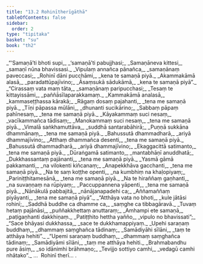 ```yaml
---
title: "13.2 Rohinītherīgāthā"
tableOfContents: false
sidebar:
  order: 2
type: "tipitaka"
basket: "su"
book: "th2"
---
```



<DynamicBreadcrumb />

<Division number="271" book="th2" bookNo="19" page="410">

<Paragraph number="350" type="verses" book="th2">
_“‘Samaṇā’ti bhoti supi,_  
_‘samaṇā’ti pabujjhasi;_  
_Samaṇāneva kittesi,_  
_samaṇī nūna bhavissasi._  

</Paragraph>

</Division>
<Division number="272" book="th2" bookNo="19" page="411">

<Paragraph number="351" type="verses" book="th2">
_Vipulaṃ annañca pānañca,_  
_samaṇānaṃ paveccasi;_  
_Rohinī dāni pucchāmi,_  
_kena te samaṇā piyā._  

</Paragraph>

</Division>
<Division number="273" book="th2" bookNo="19" page="411">

<Paragraph number="352" type="verses" book="th2">
_Akammakāmā alasā,_  
_paradattūpajīvino;_  
_Āsaṃsukā sādukāmā,_  
_kena te samaṇā piyā”._  

</Paragraph>

</Division>
<Division number="274" book="th2" bookNo="19" page="411">

<Paragraph number="353" type="verses" book="th2">
_“Cirassaṃ vata maṃ tāta,_  
_samaṇānaṃ paripucchasi;_  
_Tesaṃ te kittayissāmi,_  
_paññāsīlaparakkamaṃ._  

</Paragraph>

</Division>
<Division number="275" book="th2" bookNo="19" page="411">

<Paragraph number="354" type="verses" book="th2">
_Kammakāmā analasā,_  
_kammaseṭṭhassa kārakā;_  
_Rāgaṃ dosaṃ pajahanti,_  
_tena me samaṇā piyā._  

</Paragraph>

</Division>
<Division number="276" book="th2" bookNo="19" page="411">

<Paragraph number="355" type="verses" book="th2">
_Tīṇi pāpassa mūlāni,_  
_dhunanti sucikārino;_  
_Sabbaṃ pāpaṃ pahīnesaṃ,_  
_tena me samaṇā piyā._  

</Paragraph>

</Division>
<Division number="277" book="th2" bookNo="19" page="411">

<Paragraph number="356" type="verses" book="th2">
_Kāyakammaṃ suci nesaṃ,_  
_vacīkammañca tādisaṃ;_  
_Manokammaṃ suci nesaṃ,_  
_tena me samaṇā piyā._  

</Paragraph>

</Division>
<Division number="278" book="th2" bookNo="19" page="411">

<Paragraph number="357" type="verses" book="th2">
_Vimalā saṅkhamuttāva,_  
_suddhā santarabāhirā;_  
_Puṇṇā sukkāna dhammānaṃ,_  
_tena me samaṇā piyā._  

</Paragraph>

</Division>
<Division number="279" book="th2" bookNo="19" page="411">

<Paragraph number="358" type="verses" book="th2">
_Bahussutā dhammadharā,_  
_ariyā dhammajīvino;_  
_Atthaṃ dhammañca desenti,_  
_tena me samaṇā piyā._  

</Paragraph>

</Division>
<Division number="280" book="th2" bookNo="19" page="411">

<Paragraph number="359" type="verses" book="th2">
_Bahussutā dhammadharā,_  
_ariyā dhammajīvino;_  
_Ekaggacittā satimanto,_  
_tena me samaṇā piyā._  

</Paragraph>

</Division>
<Division number="281" book="th2" bookNo="19" page="411">

<Paragraph number="360" type="verses" book="th2">
_Dūraṅgamā satimanto,_  
_mantabhāṇī anuddhatā;_  
_Dukkhassantaṃ pajānanti,_  
_tena me samaṇā piyā._  

</Paragraph>

</Division>
<Division number="282" book="th2" bookNo="19" page="411">

<Paragraph number="361" type="verses" book="th2">
_Yasmā gāmā pakkamanti,_  
_na vilokenti kiñcanaṃ;_  
_Anapekkhāva gacchanti,_  
_tena me samaṇā piyā._  

</Paragraph>

</Division>
<Division number="283" book="th2" bookNo="19" page="411">

<Paragraph number="362" type="verses" book="th2">
_Na te saṃ koṭṭhe openti,_  
_na kumbhiṃ na khaḷopiyaṃ;_  
_Pariniṭṭhitamesānā,_  
_tena me samaṇā piyā._  

</Paragraph>

</Division>
<Division number="284" book="th2" bookNo="19" page="411">

<Paragraph number="363" type="verses" book="th2">
_Na te hiraññaṃ gaṇhanti,_  
_na suvaṇṇaṃ na rūpiyaṃ;_  
_Paccuppannena yāpenti,_  
_tena me samaṇā piyā._  

</Paragraph>

</Division>
<Division number="285" book="th2" bookNo="19" page="412">

<Paragraph number="364" type="verses" book="th2">
_Nānākulā pabbajitā,_  
_nānājanapadehi ca;_  
_Aññamaññaṃ piyāyanti,_  
_tena me samaṇā piyā”._  

</Paragraph>

</Division>
<Division number="286" book="th2" bookNo="19" page="412">

<Paragraph number="365" type="verses" book="th2">
_“Atthāya vata no bhoti,_  
_kule jātāsi rohinī;_  
_Saddhā buddhe ca dhamme ca,_  
_saṃghe ca tibbagāravā._  

</Paragraph>

</Division>
<Division number="287" book="th2" bookNo="19" page="412">

<Paragraph number="366" type="verses" book="th2">
_Tuvaṃ hetaṃ pajānāsi,_  
_puññakkhettaṃ anuttaraṃ;_  
_Amhampi ete samaṇā,_  
_paṭigaṇhanti dakkhiṇaṃ._  

</Paragraph>

</Division>
<Division number="288" book="th2" bookNo="19" page="412">

<Paragraph number="367" type="verses" book="th2">
_Patiṭṭhito hettha yañño,_  
_vipulo no bhavissati”;_  
_“Sace bhāyasi dukkhassa,_  
_sace te dukkhamappiyaṃ._  

</Paragraph>

</Division>
<Division number="289" book="th2" bookNo="19" page="412">

<Paragraph number="368" type="verses" book="th2">
_Upehi saraṇaṃ buddhaṃ,_  
_dhammaṃ saṃghañca tādinaṃ;_  
_Samādiyāhi sīlāni,_  
_taṃ te atthāya hehiti”._  

</Paragraph>

</Division>
<Division number="290" book="th2" bookNo="19" page="412">

<Paragraph number="369" type="verses" book="th2">
_“Upemi saraṇaṃ buddhaṃ,_  
_dhammaṃ saṃghañca tādinaṃ;_  
_Samādiyāmi sīlāni,_  
_taṃ me atthāya hehiti._  

</Paragraph>

</Division>
<Division number="291" book="th2" bookNo="19" page="412">

<Paragraph number="370" type="verses" book="th2">
_Brahmabandhu pure āsiṃ,_  
_so idānimhi brāhmaṇo;_  
_Tevijjo sottiyo camhi,_  
_vedagū camhi nhātako”._  


</Paragraph>
</Division>

<Paragraph number="371" type="center" book="th2">
…  Rohinī therī… .
</Paragraph>